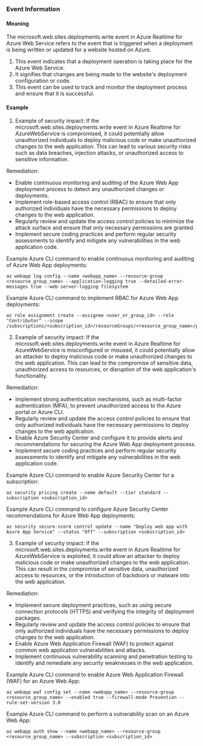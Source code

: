 
### Event Information

#### Meaning

The microsoft.web.sites.deployments.write event in Azure Realtime for Azure Web Service refers to the event that is triggered when a deployment is being written or updated for a website hosted on Azure. 

1. This event indicates that a deployment operation is taking place for the Azure Web Service.
2. It signifies that changes are being made to the website's deployment configuration or code.
3. This event can be used to track and monitor the deployment process and ensure that it is successful.

#### Example

1. Example of security impact: If the microsoft.web.sites.deployments.write event in Azure Realtime for AzureWebService is compromised, it could potentially allow unauthorized individuals to deploy malicious code or make unauthorized changes to the web application. This can lead to various security risks such as data breaches, injection attacks, or unauthorized access to sensitive information.

Remediation:
- Enable continuous monitoring and auditing of the Azure Web App deployment process to detect any unauthorized changes or deployments.
- Implement role-based access control (RBAC) to ensure that only authorized individuals have the necessary permissions to deploy changes to the web application.
- Regularly review and update the access control policies to minimize the attack surface and ensure that only necessary permissions are granted.
- Implement secure coding practices and perform regular security assessments to identify and mitigate any vulnerabilities in the web application code.

Example Azure CLI command to enable continuous monitoring and auditing of Azure Web App deployments:
```
az webapp log config --name <webapp_name> --resource-group <resource_group_name> --application-logging true --detailed-error-messages true --web-server-logging filesystem
```

Example Azure CLI command to implement RBAC for Azure Web App deployments:
```
az role assignment create --assignee <user_or_group_id> --role "Contributor" --scope /subscriptions/<subscription_id>/resourceGroups/<resource_group_name>/providers/Microsoft.Web/sites/<webapp_name>
```

2. Example of security impact: If the microsoft.web.sites.deployments.write event in Azure Realtime for AzureWebService is misconfigured or misused, it could potentially allow an attacker to deploy malicious code or make unauthorized changes to the web application. This can lead to the compromise of sensitive data, unauthorized access to resources, or disruption of the web application's functionality.

Remediation:
- Implement strong authentication mechanisms, such as multi-factor authentication (MFA), to prevent unauthorized access to the Azure portal or Azure CLI.
- Regularly review and update the access control policies to ensure that only authorized individuals have the necessary permissions to deploy changes to the web application.
- Enable Azure Security Center and configure it to provide alerts and recommendations for securing the Azure Web App deployment process.
- Implement secure coding practices and perform regular security assessments to identify and mitigate any vulnerabilities in the web application code.

Example Azure CLI command to enable Azure Security Center for a subscription:
```
az security pricing create --name default --tier standard --subscription <subscription_id>
```

Example Azure CLI command to configure Azure Security Center recommendations for Azure Web App deployments:
```
az security secure-score control update --name "Deploy web app with Azure App Service" --status "Off" --subscription <subscription_id>
```

3. Example of security impact: If the microsoft.web.sites.deployments.write event in Azure Realtime for AzureWebService is exploited, it could allow an attacker to deploy malicious code or make unauthorized changes to the web application. This can result in the compromise of sensitive data, unauthorized access to resources, or the introduction of backdoors or malware into the web application.

Remediation:
- Implement secure deployment practices, such as using secure connection protocols (HTTPS) and verifying the integrity of deployment packages.
- Regularly review and update the access control policies to ensure that only authorized individuals have the necessary permissions to deploy changes to the web application.
- Enable Azure Web Application Firewall (WAF) to protect against common web application vulnerabilities and attacks.
- Implement continuous vulnerability scanning and penetration testing to identify and remediate any security weaknesses in the web application.

Example Azure CLI command to enable Azure Web Application Firewall (WAF) for an Azure Web App:
```
az webapp waf config set --name <webapp_name> --resource-group <resource_group_name> --enabled true --firewall-mode Prevention --rule-set-version 3.0
```

Example Azure CLI command to perform a vulnerability scan on an Azure Web App:
```
az webapp auth show --name <webapp_name> --resource-group <resource_group_name> --subscription <subscription_id>
```

